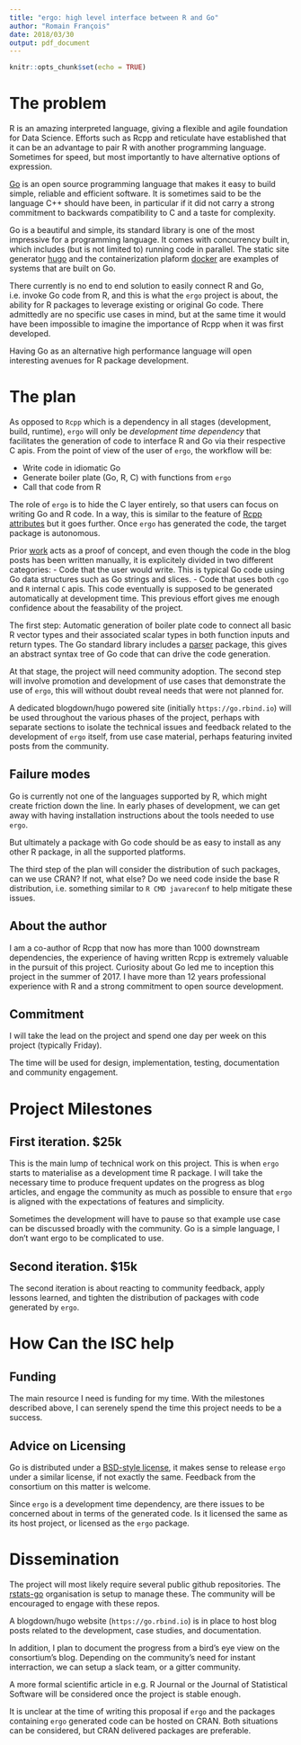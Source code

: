 ```yaml
---
title: "ergo: high level interface between R and Go"
author: "Romain François"
date: 2018/03/30
output: pdf_document
---
```


```r
knitr::opts_chunk$set(echo = TRUE)
```

# The problem

R is an amazing interpreted language, giving a flexible and agile foundation for Data Science. 
Efforts such as Rcpp and reticulate have established that it can be an advantage 
to pair R with another programming language. Sometimes for speed, but most importantly 
to have alternative options of expression. 

[Go](https://golang.org) is an open source programming language that makes it easy to 
build simple, reliable and efficient software. It is sometimes said to be the language 
C++ should have been, in particular if it did not carry a strong commitment to backwards
compatibility to C and a taste for complexity.  

Go is a beautiful and simple, its standard library is one of the most impressive
for a programming language. It comes with concurrency built in, which includes 
(but is not limited to) running code in parallel. The static site generator [hugo](https://gohugo.io) 
and the containerization plaform [docker](https://www.docker.com/) are examples 
of systems that are built on Go. 

There currently is no end to end solution to easily connect R and Go, i.e. invoke Go code 
from R, and this is what the `ergo` project is about, the ability for R packages to 
leverage existing or original Go code. There admittedly are no
specific use cases in mind, but at the same time it would have been impossible 
to imagine the importance of Rcpp when it was first developed. 

Having Go as an alternative high performance language will open 
interesting avenues for R package development. 

# The plan

As opposed to `Rcpp`  which is a dependency in all stages (development, build, runtime), 
`ergo` will only be *development time dependency* that facilitates the generation of 
code to interface R and Go via their respective C apis. From the point of view of the user of `ergo`, 
the workflow will be:

- Write code in idiomatic Go
- Generate boiler plate (Go, R, C) with functions from `ergo`
- Call that code from R

The role of `ergo` is to hide the C layer entirely, so that users can focus on writing Go and R code. 
In a way, this is similar to the feature of 
[Rcpp attributes](https://cran.r-project.org/web/packages/Rcpp/vignettes/Rcpp-attributes.pdf)
but it goes further. Once `ergo` has generated the code, the target package is autonomous. 

Prior [work](https://purrple.cat/tags/go/) acts as a proof of concept, 
and even though the code in the blog posts has been written manually, it is explicitely 
divided in two different categories: 
- Code that the user would write. This is typical Go code using Go data structures such 
  as Go strings and slices. 
- Code that uses both `cgo` and `R` internal `C` apis. This code eventually is supposed to 
  be generated automatically at development time. 
This previous effort gives me enough confidence about the feasability of the project. 

The first step: Automatic generation 
of boiler plate code to connect all basic R vector types and their associated 
scalar types in both function inputs and return types. The Go standard library
includes a [parser](https://golang.org/pkg/go/parser/) 
package, this gives an abstract syntax tree of Go code that 
can drive the code generation. 

At that stage, the project will need community adoption. The second step will 
involve promotion and development of use cases that demonstrate the use of `ergo`, 
this will without doubt reveal needs that were not planned for. 

A dedicated blogdown/hugo powered site (initially `https://go.rbind.io`) 
will be used throughout the various phases of the project, perhaps with 
separate sections to isolate the technical 
issues and feedback related to the development of `ergo` itself, from use case 
material, perhaps featuring invited posts from the community. 

## Failure modes

Go is currently not one of the languages supported by R, which might create friction 
down the line. In early phases of development, we can get away with 
having installation instructions about the tools needed to use `ergo`. 

But ultimately a package with Go code should be as easy to install as any other R package, 
in all the supported platforms. 

The third step of the plan will consider the distribution of such packages, 
can we use CRAN? If not, what else? Do we need code inside the base R distribution, 
i.e. something similar to `R CMD javareconf` to help mitigate these issues. 

## About the author

I am a co-author of Rcpp that now has more than 1000 downstream dependencies, 
the experience of having written Rcpp is extremely valuable in the pursuit of this project. 
Curiosity about Go led me to inception this project in the summer of 2017. 
I have more than 12 years professional experience with R and a strong commitment 
to open source development. 

## Commitment 

I will take the lead on the project and spend one day per week on this project (typically Friday). 

The time will be used for design, implementation, testing, documentation and community engagement. 

# Project Milestones

## First iteration. $25k

This is the main lump of technical work on this project. This is when `ergo` starts to 
materialise as a development time R package. I will take the necessary time to 
produce frequent updates on the progress as blog articles, and engage the 
community as much as possible to ensure that `ergo` is aligned with the 
expectations of features and simplicity. 

Sometimes the development will have to pause so that example use case can 
be discussed broadly with the community. Go is a simple language, I don't want
ergo to be complicated to use. 

## Second iteration. $15k

The second iteration is about reacting to community feedback, apply lessons learned, 
and tighten the distribution of packages with code generated by `ergo`. 

# How Can the ISC help

## Funding

The main resource I need is funding for my time. With the milestones described above, 
I can serenely spend the time this project needs to be a success. 

## Advice on Licensing

Go is distributed under a [BSD-style license](https://golang.org/LICENSE), it makes sense
to release `ergo` under a similar license, if not exactly the same. Feedback from the 
consortium on this matter is welcome. 

Since `ergo` is a development time dependency, are there issues to be concerned about
in terms of the generated code. Is it licensed the same as its host project, or licensed
as the `ergo` package. 

# Dissemination

The project will most likely require several public github repositories. 
The [rstats-go](https://github.com/rstats-go) organisation is setup to manage these. 
The community will be encouraged to engage with these repos. 

A blogdown/hugo website (`https://go.rbind.io`) is in place
to host blog posts related to the development, case studies, and documentation. 

In addition, I plan to document the progress from a bird's eye view on the consortium's blog. 
Depending on the community's need for instant interraction, we can setup 
a slack team, or a gitter community. 

A more formal scientific article in e.g. R Journal or the Journal of Statistical Software
will be considered once the project is stable enough.

It is unclear at the time of writing this proposal if `ergo` and the packages 
containing `ergo` generated code can be hosted on CRAN. Both situations 
can be considered, but CRAN delivered packages are preferable. 

